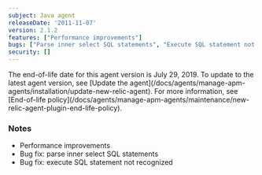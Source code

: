 ```yaml
---
subject: Java agent
releaseDate: '2011-11-07'
version: 2.1.2
features: ["Performance improvements"]
bugs: ["Parse inner select SQL statements", "Execute SQL statement not recognized"]
security: []
---
```


<Callout variant="important">
  The end-of-life date for this agent version is July 29, 2019. To update to the latest agent version, see [Update the agent](/docs/agents/manage-apm-agents/installation/update-new-relic-agent). For more information, see [End-of-life policy](/docs/agents/manage-apm-agents/maintenance/new-relic-agent-plugin-end-life-policy).
</Callout>

### Notes

* Performance improvements
* Bug fix: parse inner select SQL statements
* Bug fix: execute SQL statement not recognized
